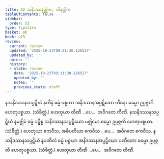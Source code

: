 ```yaml
---
title: 52 သနိဒဿနတ္တိက, ဟီနတ္တိက
tableOfContents: false
sidebar:
  order: 53
type: tipitaka
basket: ab
book: p23
review:
  current: review
  updated: '2025-10-23T09:21:30.126527'
  updated_by: ''
  notes: ''
  history:
  - state: review
    date: '2025-10-23T09:21:30.126527'
    updated_by: ''
    notes: ''
    previous_state: draft
---
```



<ReviewStatus review={frontmatter.review} showDetails={true} />

<HypothesisAnnotation frontmatter={frontmatter} />

<DynamicBreadcrumb />

<Division number="61" book="p23" e="ch" v="40" p="421">

<Paragraph number="192" book="p23">
နသနိဒဿနသပ္ပဋိဃံ နဟီနံ ဓမ္မံ ပစ္စယာ အနိဒဿနအပ္ပဋိဃော ဟီနော ဓမ္မော ဥပ္ပဇ္ဇတိ ဟေတုပစ္စယာ. (သံခိတ္တံ.) ဟေတုယာ တီဏိ …ပေ…  အဝိဂတေ တီဏိ.
</Paragraph>

<Paragraph number="193" book="p23">
နသနိဒဿနသပ္ပဋိဃံ နမဇ္ဈိမံ ဓမ္မံ ပဋိစ္စ သနိဒဿနသပ္ပဋိဃော မဇ္ဈိမော ဓမ္မော ဥပ္ပဇ္ဇတိ ဟေတုပစ္စယာ. (သံခိတ္တံ.) ဟေတုယာ ဧကဝီသ, အဓိပတိယာ ဧကဝီသ …ပေ…  အဝိဂတေ ဧကဝီသ.
</Paragraph>

<Paragraph number="194" book="p23">
နသနိဒဿနသပ္ပဋိဃံ နပဏီတံ ဓမ္မံ ပစ္စယာ အနိဒဿနအပ္ပဋိဃော ပဏီတော ဓမ္မော ဥပ္ပဇ္ဇတိ ဟေတုပစ္စယာ. (သံခိတ္တံ.) ဟေတုယာ တီဏိ …ပေ…  အဝိဂတေ တီဏိ.
</Paragraph>
</Division>